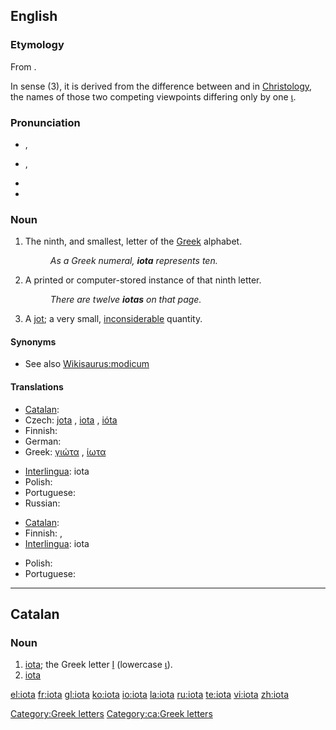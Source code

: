 {{was wotd|2008|June|8}}
{{letter_disp2|theta|&nbsp;&nbsp; [[image:Greek_uc_iota.png|20px]][[image:Greek_lc_iota.png|18px]] &nbsp;&nbsp; |kappa|γιώτα|Ι|ι}}
{{also|Iota}}

==English==

===Etymology===
From {{etyl|grc|en}} {{term|ἰῶτα|tr=iōta|lang=grc|sc=polytonic}}.

In sense (3), it is derived from the difference between {{term|ὁμοούσιος|tr=homoousios|sc=Grek||same substance}} and {{term|ὁμοιούσιος|tr=homoiousios|sc=Grek||similar substance}} in [[Christology]], the names of those two competing viewpoints differing only by one [[ι]].

===Pronunciation===
* {{a|UK}} {{IPA|/aɪˈəʊtə/}}, {{SAMPA|/aI"@U.t@/}}
* {{a|US}} {{IPA|/aɪˈoʊtə/}}, {{IPA|/ajˈowɾə/}}
* {{audio|en-us-iota.ogg|Audio (US)}}
* {{rhymes|əʊtə}}

===Noun===
{{en-noun|s|-}}

# {{uncountable}} The ninth, and smallest, letter of the [[Greek]] alphabet.
#: ''As a Greek numeral, '''iota''' represents ten.''
# {{countable}} A printed or computer-stored instance of that ninth letter.
#: ''There are twelve '''iotas''' on that page.''
# {{countable}} A [[jot]]; a very small, [[inconsiderable]] quantity.

====Synonyms====
* See also [[Wikisaurus:modicum]]

====Translations====
{{trans-top|Greek letter}}
* [[Catalan]]: {{t-|ca|iota|f}}
* Czech: [[jota]] {{f}}, [[#Czech|iota]] {{f}}, [[ióta]] {{f}}
* Finnish: {{t-|fi|iota}}
* German: {{t-|de|Jota|n}}
* Greek: [[γιώτα]] {{n}}, [[ίωτα]] {{n}}
{{trans-mid}}
* [[Interlingua]]: iota
* Polish: {{t+|pl|jota|f}}
* Portuguese: {{t-|pt|iota|m}}
* Russian: {{t+|ru|йота|f|tr=jóta|sc=Cyrl}}
{{trans-bottom}}

{{trans-top|small amount}}
* [[Catalan]]: {{t-|ca|iota|f}}
* Finnish: {{t-|fi|hitunen}}, {{t-|fi|hiven}}
* [[Interlingua]]: iota
{{trans-mid}}
* Polish: {{t+|pl|jota|f}}
* Portuguese: {{t+|pt|pingo|m}}
{{trans-bottom}}

[[Category:Greek letters]]

----

==Catalan==

===Noun===
{{ca-noun|f|pl=iotes}}

# [[iota#English|iota]]; the Greek letter [[Ι]] (lowercase [[ι]]).
# [[iota#English|iota]] {{gloss|small amount}}

[[Category:ca:Greek letters]]

[[el:iota]]
[[fr:iota]]
[[gl:iota]]
[[ko:iota]]
[[io:iota]]
[[la:iota]]
[[ru:iota]]
[[te:iota]]
[[vi:iota]]
[[zh:iota]]